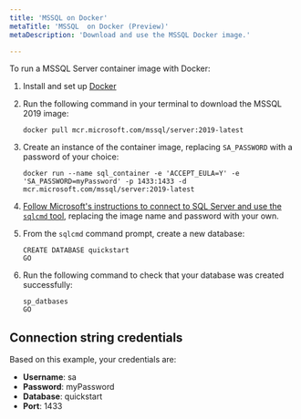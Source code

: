 ```yaml
---
title: 'MSSQL on Docker'
metaTitle: 'MSSQL  on Docker (Preview)'
metaDescription: 'Download and use the MSSQL Docker image.'

---
```


<TopBlock>

To run a MSSQL Server container image with Docker:

1. Install and set up [Docker](https://docs.docker.com/get-docker/)
1. Run the following command in your terminal to download the MSSQL 2019 image:

   ```terminal
   docker pull mcr.microsoft.com/mssql/server:2019-latest
   ```
   
1. Create an instance of the container image, replacing `SA_PASSWORD` with a password of your choice:

   ```terminal
   docker run --name sql_container -e 'ACCEPT_EULA=Y' -e 'SA_PASSWORD=myPassword' -p 1433:1433 -d mcr.microsoft.com/mssql/server:2019-latest
   ```

1. [Follow Microsoft's instructions to connect to SQL Server and use the `sqlcmd` tool](https://docs.microsoft.com/en-us/sql/linux/quickstart-install-connect-docker?view=sql-server-ver15&pivots=cs1-cmd#connect-to-sql-server), replacing the image name and password with your own.

1. From the `sqlcmd` command prompt, create a new database:
 
   ```terminal
   CREATE DATABASE quickstart
   GO
   ```

1. Run the following command to check that your database was created successfully:

   ```terminal
   sp_datbases
   GO
   ```

</TopBlock>

## Connection string credentials

Based on this example, your credentials are:

* **Username**: sa
* **Password**: myPassword
* **Database**: quickstart
* **Port**: 1433